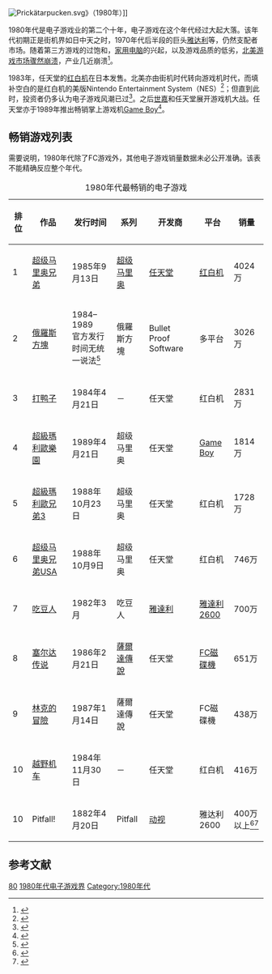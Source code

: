 {{NoteTA
| G1=Games
| G2=Nintendo
}}

[[File:Prickätarpucken.svg|right]]》（1980年）]]

1980年代是电子游戏业的第二个十年，电子游戏在这个年代经过大起大落。该年代初期正是街机界如日中天之时，1970年代后半段的巨头[[雅达利|雅达利]]等，仍然支配者市场。随着第三方游戏的过饱和，[[家用电脑|家用电脑]]的兴起，以及游戏品质的低劣，[[1983年美国游戏业萧条事件|北美游戏市场骤然崩溃]]，产业几近崩溃<ref>{{Cite web|url = http://www.youtube.com/watch?v=kvHcYe2sQ-I|title = The Video Game Crash of 1983|accessdate = 2015-09-16|archive-date = 2020-11-22|archive-url = https://web.archive.org/web/20201122134922/http://www.youtube.com/watch?v=kvHcYe2sQ-I|dead-url = no}}</ref>。

1983年，任天堂的[[红白机|红白机]]在日本发售。北美亦由街机时代转向游戏机时代，而填补空白的是红白机的美版Nintendo Entertainment System（NES）<ref name="gamespot.com">{{Cite web|url = http://www.gamespot.com/features/flashback-nes-6144735/|title = A 20-YEAR OLD LEGEND|accessdate = 2015-09-16|archive-date = 2012-11-10|archive-url = https://web.archive.org/web/20121110120947/http://www.gamespot.com/features/flashback-nes-6144735/|dead-url = no}}</ref>；但直到此时，投资者仍多认为电子游戏风潮已过<ref>{{Cite web|url = http://listverse.com/2011/12/08/top-10-embarrassing-moments-in-video-game-history/|title = Top 10 Embarrassing Moments in Video Game History|accessdate = 2015-09-16|archive-date = 2020-09-29|archive-url = https://web.archive.org/web/20200929165815/https://listverse.com/2011/12/08/top-10-embarrassing-moments-in-video-game-history/|dead-url = no}}</ref>。之后[[世嘉|世嘉]]和任天堂展开游戏机大战。任天堂亦于1989年推出畅销掌上游戏机[[Game_Boy|Game Boy]]<ref>{{Cite web|url = http://www.engadget.com/2010/05/07/nintendos-ds-family-becomes-best-selling-gaming-handheld-in-his/|title = Nintendo's DS family becomes best selling gaming handheld in history|accessdate = 2015-09-16|archive-date = 2019-06-13|archive-url = https://web.archive.org/web/20190613124123/http://www.engadget.com/2010/05/07/nintendos-ds-family-becomes-best-selling-gaming-handheld-in-his/|dead-url = no}}</ref>。

== 畅销游戏列表 ==

需要说明，1980年代除了FC游戏外，其他电子游戏销量数据未必公开准确。该表不能精确反应整个年代。

{| class="wikitable sortable" style="margin:auto; margin:auto;"
|+ 1980年代最畅销的电子游戏
! 排位 !! 作品 !! 发行时间 !! 系列 !! 开发商 !! 平台 !! 销量
|-
| 1 || [[超级马里奥兄弟|超级马里奥兄弟]] || 1985年9月13日 || [[超级马里奥系列|超级马里奥]] || [[任天堂|任天堂]] || [[红白机|红白机]] || 4024万
|-
| 2 || [[俄羅斯方塊|俄羅斯方塊]] || 1984–1989<br />官方发行时间无统一说法<ref>{{Cite news|url = http://www.reuters.com/article/2009/06/02/us-videogames-tetris-idUSTRE5510V020090602|work = Reuters|title = At 25, Tetris still eyeing growth|date = 2 June 2009|accessdate = 2015-09-16|archive-date = 2015-11-06|archive-url = https://web.archive.org/web/20151106192245/http://www.reuters.com/article/2009/06/02/us-videogames-tetris-idUSTRE5510V020090602|dead-url = no}}</ref> || 俄羅斯方塊 || Bullet Proof Software || 多平台 || 3026万
|-
| 3 || [[打鸭子|打鸭子]] || 1984年4月21日 || － || 任天堂 || 红白机 || 2831万
|-
| 4 || [[超級瑪利歐樂園|超級瑪利歐樂園]] || 1989年4月21日 || 超级马里奥 || 任天堂 || [[Game_Boy|Game Boy]] || 1814万
|-
| 5 || [[超級瑪利歐兄弟3|超級瑪利歐兄弟3]] || 1988年10月23日 || 超级马里奥 || 任天堂 || 红白机 || 1728万
|-
| 6 || [[超级马里奥兄弟USA|超级马里奥兄弟USA]] || 1988年10月9日 || 超级马里奥 || 任天堂 || 红白机 || 746万
|-
| 7 || [[吃豆人_(雅达利2600)|吃豆人]] || 1982年3月 || 吃豆人 || [[雅達利|雅達利]] || [[雅達利2600|雅達利2600]] || 700万
|-
| 8 || [[塞尔达传说_(游戏)|塞尔达传说]] || 1986年2月21日 || [[薩爾達傳說系列|薩爾達傳說]] || 任天堂 || [[FC磁碟機|FC磁碟機]] || 651万
|-
| 9 || [[林克的冒險|林克的冒險]] || 1987年1月14日 || 薩爾達傳說 || 任天堂 || FC磁碟機 || 438万
|-
| 10 || [[越野机车|越野机车]] || 1984年11月30日 || － || 任天堂 || 红白机 || 416万
|-
| 10 || Pitfall! || 1882年4月20日 || Pitfall || [[动视|动视]] || 雅达利2600 || 400万以上<ref>{{Cite web|title = Happy 35th Atari 2600!|url = http://www.denofgeek.us/games/a-look-back-at-the-top-10-games-for-the-atari-2600/22376/happy-35th-atari-2600|website = Den of Geek!|accessdate = 2015-09-16|archive-date = 2016-04-15|archive-url = https://web.archive.org/web/20160415042023/http://www.denofgeek.us/games/a-look-back-at-the-top-10-games-for-the-atari-2600/22376/happy-35th-atari-2600|dead-url = no}}</ref><ref>{{Cite web|title = Atari 2600: Pitfall|url = https://archive.org/details/atari_2600_pitfall_1983_cce_c-813}}</ref>
|}

== 参考文献 ==
{{Reflist}}

{{电子游戏史}}

{{DEFAULTSORT:1980s In Video Gaming}}
[[Category:20世纪电子游戏界|80]]
[[Category:1980年代电子游戏界|]]
[[Category:1980年代|Category:1980年代]]